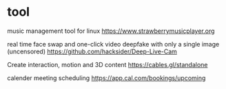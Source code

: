 # tool

music management tool for linux
https://www.strawberrymusicplayer.org

real time face swap and one-click video deepfake with only a single image (uncensored)
https://github.com/hacksider/Deep-Live-Cam

Create interaction, motion and 3D content 
https://cables.gl/standalone

calender meeting scheduling
https://app.cal.com/bookings/upcoming








